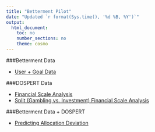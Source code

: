 ```yaml
---
title: "Betterment Pilot"
date: "Updated `r format(Sys.time(), '%d %B, %Y')`"
output: 
  html_document:
    toc: no
    number_sections: no
    theme: cosmo
---
```


###Betterment Data

  * [User + Goal Data](http://schafik.github.io/bment/1_user_goal.html)

###DOSPERT Data

 * [Financial Scale Analysis](http://schafik.github.io/bment/2_dospert.html)
 * [Split (Gambling vs. Investment) Financial Scale Analysis](http://schafik.github.io/bment/3_dospert_split.html)
 
###Betterment Data + DOSPERT 

  * [Predicting Allocation Deviation](http://schafik.github.io/bment/4_predictions.html)
  
  